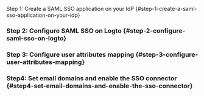 
Step 1: Create a SAML SSO application on your IdP \{#step-1-create-a-saml-sso-application-on-your-idp}

<Step1 />

### Step 2: Configure SAML SSO on Logto \{#step-2-configure-saml-sso-on-logto}

<Step2 />

### Step 3: Configure user attributes mapping \{#step-3-configure-user-attributes-mapping}

<Step3 />

### Step4: Set email domains and enable the SSO connector \{#step4-set-email-domains-and-enable-the-sso-connector}

<Step4 />
